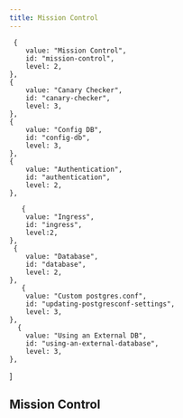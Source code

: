 ```yaml
---
title: Mission Control
---
```




     {
        value: "Mission Control",
        id: "mission-control",
        level: 2,
    },
    {
        value: "Canary Checker",
        id: "canary-checker",
        level: 3,
    },
    {
        value: "Config DB",
        id: "config-db",
        level: 3,
    },
    {
        value: "Authentication",
        id: "authentication",
        level: 2,
    },

       {
        value: "Ingress",
        id: "ingress",
        level:2,
    },
     {
        value: "Database",
        id: "database",
        level: 2,
    },
       {
        value: "Custom postgres.conf",
        id: "updating-postgresconf-settings",
        level: 3,
    },
      {
        value: "Using an External DB",
        id: "using-an-external-database",
        level: 3,
    },





]

## Mission Control

<Properties/>
